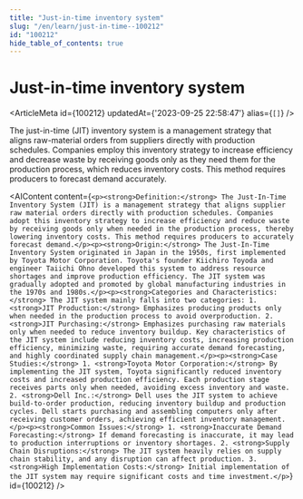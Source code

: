 ```yaml
---
title: "Just-in-time inventory system"
slug: "/en/learn/just-in-time--100212"
id: "100212"
hide_table_of_contents: true
---
```



# Just-in-time inventory system

<ArticleMeta id={100212} updatedAt={'2023-09-25 22:58:47'} alias={`[]`} />
<div className='border-solid border-b border-t-0 my-4 border-[var(--ifm-color-gray-300)]' />

The just-in-time (JIT) inventory system is a management strategy that aligns raw-material orders from suppliers directly with production schedules. Companies employ this inventory strategy to increase efficiency and decrease waste by receiving goods only as they need them for the production process, which reduces inventory costs. This method requires producers to forecast demand accurately.

<AIContent content={`<p><strong>Definition:</strong> The Just-In-Time Inventory System (JIT) is a management strategy that aligns supplier raw material orders directly with production schedules. Companies adopt this inventory strategy to increase efficiency and reduce waste by receiving goods only when needed in the production process, thereby lowering inventory costs. This method requires producers to accurately forecast demand.</p><p><strong>Origin:</strong> The Just-In-Time Inventory System originated in Japan in the 1950s, first implemented by Toyota Motor Corporation. Toyota's founder Kiichiro Toyoda and engineer Taiichi Ohno developed this system to address resource shortages and improve production efficiency. The JIT system was gradually adopted and promoted by global manufacturing industries in the 1970s and 1980s.</p><p><strong>Categories and Characteristics:</strong> The JIT system mainly falls into two categories: 1. <strong>JIT Production:</strong> Emphasizes producing products only when needed in the production process to avoid overproduction. 2. <strong>JIT Purchasing:</strong> Emphasizes purchasing raw materials only when needed to reduce inventory buildup. Key characteristics of the JIT system include reducing inventory costs, increasing production efficiency, minimizing waste, requiring accurate demand forecasting, and highly coordinated supply chain management.</p><p><strong>Case Studies:</strong> 1. <strong>Toyota Motor Corporation:</strong> By implementing the JIT system, Toyota significantly reduced inventory costs and increased production efficiency. Each production stage receives parts only when needed, avoiding excess inventory and waste. 2. <strong>Dell Inc.:</strong> Dell uses the JIT system to achieve build-to-order production, reducing inventory buildup and production cycles. Dell starts purchasing and assembling computers only after receiving customer orders, achieving efficient inventory management.</p><p><strong>Common Issues:</strong> 1. <strong>Inaccurate Demand Forecasting:</strong> If demand forecasting is inaccurate, it may lead to production interruptions or inventory shortages. 2. <strong>Supply Chain Disruptions:</strong> The JIT system heavily relies on supply chain stability, and any disruption can affect production. 3. <strong>High Implementation Costs:</strong> Initial implementation of the JIT system may require significant costs and time investment.</p>`} id={100212} />
